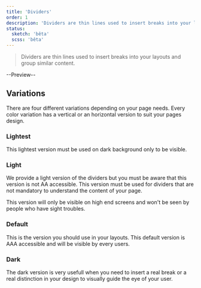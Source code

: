 ```yaml
---
title: 'Dividers'
order: 1
description: 'Dividers are thin lines used to insert breaks into your layouts and group similar content.'
status:
  sketch: 'bêta'
  scss: 'bêta'
---
```


> Dividers are thin lines used to insert breaks into your layouts and group similar content.

--Preview--

## Variations

There are four different variations depending on your page needs. Every color variation has a vertical or an horizontal version to suit your pages design.

### Lightest

This lightest version must be used on dark background only to be visible.

### Light

We provide a light version of the dividers but you must be aware that this version is not AA accessible. This version must be used for dividers that are not mandatory to understand the content of your page.

<Highlight theme="warning" title="Be aware">

  This version will only be visible on high end screens and won't be seen by people who have sight troubles.

</Highlight>

### Default

This is the version you should use in your layouts. This default version is AAA accessible and will be visible by every users.

### Dark

The dark version is very usefull when you need to insert a real break or a real distinction in your design to visually guide the eye of your user.
